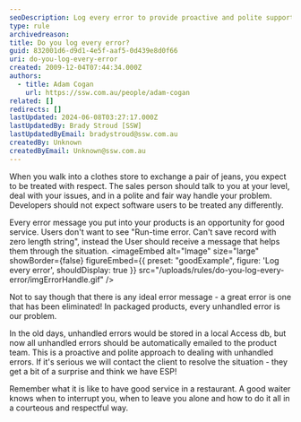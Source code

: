 ```yaml
---
seoDescription: Log every error to provide proactive and polite support to users, transforming unhandled errors into opportunities for good service.
type: rule
archivedreason:
title: Do you log every error?
guid: 832001d6-d9d1-4e5f-aaf5-0d439e8d0f66
uri: do-you-log-every-error
created: 2009-12-04T07:44:34.000Z
authors:
  - title: Adam Cogan
    url: https://ssw.com.au/people/adam-cogan
related: []
redirects: []
lastUpdated: 2024-06-08T03:27:17.000Z
lastUpdatedBy: Brady Stroud [SSW]
lastUpdatedByEmail: bradystroud@ssw.com.au
createdBy: Unknown
createdByEmail: Unknown@ssw.com.au
---
```


When you walk into a clothes store to exchange a pair of jeans, you expect to be treated with respect. The sales person should talk to you at your level, deal with your issues, and in a polite and fair way handle your problem. Developers should not expect software users to be treated any differently.

Every error message you put into your products is an opportunity for good service. Users don't want to see "Run-time error. Can't save record with zero length string", instead the User should receive a message that helps them through the situation.
<imageEmbed
  alt="Image"
  size="large"
  showBorder={false}
  figureEmbed={{
    preset: "goodExample",
    figure: 'Log every error',
    shouldDisplay: true
  }}
  src="/uploads/rules/do-you-log-every-error/imgErrorHandle.gif"
/>

Not to say though that there is any ideal error message - a great error is one that has been eliminated! In packaged products, every unhandled error is our problem.

In the old days, unhandled errors would be stored in a local Access db, but now all unhandled errors should be automatically emailed to the product team. This is a proactive and polite approach to dealing with unhandled errors. If it's serious we will contact the client to resolve the situation - they get a bit of a surprise and think we have ESP!

Remember what it is like to have good service in a restaurant. A good waiter knows when to interrupt you, when to leave you alone and how to do it all in a courteous and respectful way.
